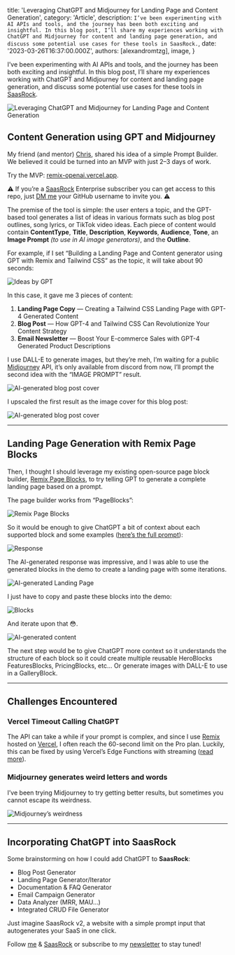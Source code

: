 
  title: 'Leveraging ChatGPT and Midjourney for Landing Page and Content Generation',
  category: 'Article',
  description: `I’ve been experimenting with AI APIs and tools, and the journey has been both exciting and insightful. In this blog post, I’ll share my experiences working with ChatGPT and Midjourney for content and landing page generation, and discuss some potential use cases for these tools in SaasRock.`,
  date: '2023-03-26T16:37:00.000Z',
  authors: [alexandromtzg],
  image,
}

I’ve been experimenting with AI APIs and tools, and the journey has been both exciting and insightful. In this blog post, I’ll share my experiences working with ChatGPT and Midjourney for content and landing page generation, and discuss some potential use cases for these tools in [SaasRock](https://saasrock.com/?ref=dev.to&utm_content=leveraging-chatgpt).

<img
  src={image}
  alt="Leveraging ChatGPT and Midjourney for Landing Page and Content Generation"
  className="w-full"
/>

<!--more-->

## Content Generation using GPT and Midjourney

My friend (and mentor) [Chris](https://twitter.com/ckluis), shared his idea of a simple Prompt Builder. We believed it could be turned into an MVP with just 2–3 days of work.

Try the MVP: [remix-openai.vercel.app](https://remix-openai.vercel.app).

⚠️ If you’re a [SaasRock](https://saasrock.com/) Enterprise subscriber you can get access to this repo, just [DM me](https://discord.gg/KMkjU2BFn9) your GitHub username to invite you. ⚠️

The premise of the tool is simple: the user enters a topic, and the GPT-based tool generates a list of ideas in various formats such as blog post outlines, song lyrics, or TikTok video ideas. Each piece of content would contain **ContentType**, **Title**, **Description**, **Keywords**, **Audience**, **Tone**, an **Image Prompt** _(to use in AI image generators)_, and the **Outline**.

For example, if I set “Building a Landing Page and Content generator using GPT with Remix and Tailwind CSS” as the topic, it will take about 90 seconds:

![Ideas by GPT](https://miro.medium.com/v2/resize:fit:720/format:webp/1*du6mHejKWCy91eZuP-iC9A.png)

In this case, it gave me 3 pieces of content:

1. **Landing Page Copy** — Creating a Tailwind CSS Landing Page with GPT-4 Generated Content
2. **Blog Post** — How GPT-4 and Tailwind CSS Can Revolutionize Your Content Strategy
3. **Email Newsletter** — Boost Your E-commerce Sales with GPT-4 Generated Product Descriptions

I use DALL-E to generate images, but they’re meh, I’m waiting for a public [Midjourney](https://midjourney.com/) API, it’s only available from discord from now, I’ll prompt the second idea with the “IMAGE PROMPT” result.

![AI-generated blog post cover](https://miro.medium.com/v2/resize:fit:720/format:webp/1*0jqsKDgvdpijErv-RUXIMw.png)

I upscaled the first result as the image cover for this blog post:

![AI-generated blog post cover](https://miro.medium.com/v2/resize:fit:720/format:webp/1*Iv5AN_oroaLCVuKcM2TcoQ.png)

---

## Landing Page Generation with Remix Page Blocks

Then, I thought I should leverage my existing open-source page block builder, [Remix Page Blocks](https://remix-page-blocks.vercel.app/), to try telling GPT to generate a complete landing page based on a prompt.

The page builder works from “PageBlocks”:

![Remix Page Blocks](https://miro.medium.com/v2/resize:fit:720/format:webp/1*Mx4G8tyoUm6pv5tiakfT6g.png)

So it would be enough to give ChatGPT a bit of context about each supported block and some examples ([here’s the full prompt](https://gist.github.com/AlexandroMtzG/dd66e7e53f88663722bab24dbc17b4b8)):

![Response](https://miro.medium.com/v2/resize:fit:720/format:webp/1*SokoiWRuqmyn9diYzviSVg.png)

The AI-generated response was impressive, and I was able to use the generated blocks in the demo to create a landing page with some iterations.

![AI-generated Landing Page](https://miro.medium.com/v2/resize:fit:720/format:webp/1*cAhd_KKMx4zQBSh8UVX3KA.png)

I just have to copy and paste these blocks into the demo:

![Blocks](https://miro.medium.com/v2/resize:fit:720/format:webp/1*wtqewcRVUy0PEmEI9MNvog.png)

And iterate upon that 😳.

![AI-generated content](https://miro.medium.com/v2/resize:fit:720/format:webp/1*b3rMzIhJs69h0Ca2kuBcnQ.png)

The next step would be to give ChatGPT more context so it understands the structure of each block so it could create multiple reusable HeroBlocks FeaturesBlocks, PricingBlocks, etc… Or generate images with DALL-E to use in a GalleryBlock.

---

## Challenges Encountered

### Vercel Timeout Calling ChatGPT

The API can take a while if your prompt is complex, and since I use [Remix](https://remix.run/) hosted on [Vercel](https://vercel.com/), I often reach the 60-second limit on the Pro plan. Luckily, this can be fixed by using Vercel’s Edge Functions with streaming ([read more](https://vercel.com/blog/gpt-3-app-next-js-vercel-edge-functions)).

### Midjourney generates weird letters and words

I’ve been trying Midjourney to try getting better results, but sometimes you cannot escape its weirdness.

![Midjourney’s weirdness](https://miro.medium.com/v2/resize:fit:640/format:webp/1*fuMILaTMiKIVc1ukZOQw3w.png)

---

## Incorporating ChatGPT into SaasRock

Some brainstorming on how I could add ChatGPT to **SaasRock**:

- Blog Post Generator
- Landing Page Generator/Iterator
- Documentation & FAQ Generator
- Email Campaign Generator
- Data Analyzer (MRR, MAU…)
- Integrated CRUD File Generator

Just imagine SaasRock v2, a website with a simple prompt input that autogenerates your SaaS in one click.

Follow [me](https://twitter.com/AlexandroMtzG) & [SaasRock](https://twitter.com/saas_rock) or subscribe to my [newsletter](https://saasrock.com/newsletter?ref=dev.to&utm_content=leveraging-chatgpt) to stay tuned!
